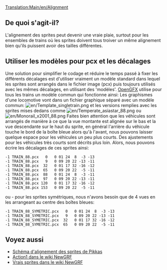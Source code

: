 [[Translation:Main/en/Alignment]]
== De quoi s'agit-il? ==

L'alignement des sprites peut devenir une vraie plaie, surtout pour les ensembles de trains où les sprites doivent tous troiver un même alignement bien qu'ils puissent avoir des tailles différentes.

== Utiliser les modèles pour pcx et les décalages ==

Une solution pour simplifier le codage et réduire le temps passé à fixer les différents décalages est d'utiliser vraiment un modèle standard dans lequel les sprites sont arrangés dans le fichier image (pcx) puis toujours utilisés avec les mêmes décalages, en utilisant des 'modèles'. [[Main/fr/LisezMoi OpenGFX|OpenGFX]] utilise pour tous les trains un modèle commun qui fonctionne ainsi: Les graphismes d'une locomotive vont dans un fichier graphique séparé avec un modèle commun:
[[File:en/Template singletrain.png]] et les versions remplies avec les sprites mises dedans comme
[[File:en/Temperate asiastar 88.png]] ou [[File:en/Monorail x2001 88.png]]
Faites bien attention que les véhicules sont arrangés de manière à ce que la vue montante est alignée sur le bas et la vue descendante sur le haut du sprite, en général l'arrière du véhicule touche le bord de la boîte bleue alors qu'à l'avant, nous pouvons laisser quelque espace pour les véhicules un peu plus courts. Des ajustements pour les véhicules très courts sont décrits plus loin.
Alors, nous pouvons écrire les décalages de ces sprites ainsi:
<pre>
-1 TRAIN_88.pcx   0   0 01 24  8  -3 -13
-1 TRAIN_88.pcx   9   0 09 20 22 -13 -11
-1 TRAIN_88.pcx  32   0 01 17 32 -16 -12
-1 TRAIN_88.pcx  65   0 09 20 22  -5 -11
-1 TRAIN_88.pcx  88   0 01 24  8  -3 -11
-1 TRAIN_88.pcx  97   0 09 20 22 -13 -11
-1 TRAIN_88.pcx 120   0 01 17 32 -16 -12
-1 TRAIN_88.pcx 153   0 09 20 22  -5 -11
</pre>
ou - pour les sprites symétriques, nous n'avons besoin que de 4 vues en les arrangeant au centre des boîtes bleues:
<pre>
-1 TRAIN_88_SYMETRIC.pcx   0   0 01 24  8  -3 -13
-1 TRAIN_88_SYMETRIC.pcx   9   0 09 20 22 -13 -11
-1 TRAIN_88_SYMETRIC.pcx  32   0 01 17 32 -16 -12
-1 TRAIN_88_SYMETRIC.pcx  65   0 09 20 22  -5 -11
</pre>

== Voyez aussi ==
*[http://users.tt-forums.net/pikka/wiki/index.php?title=Sprite_templates Schéma d'alignement des sprites de Pikkas]
*[http://wiki.ttdpatch.net/tiki-index.php?page=Action1 Action1 dans le wiki NewGRF]
*[http://wiki.ttdpatch.net/tiki-index.php?page=RealSprites Vrais sprites dans le wiki NewGRF]